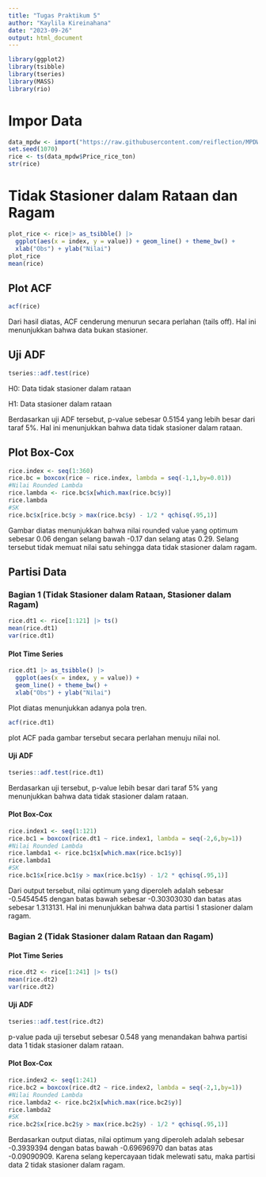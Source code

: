 ```yaml
---
title: "Tugas Praktikum 5"
author: "Kaylila Kireinahana"
date: "2023-09-26"
output: html_document
---
```


```r
library(ggplot2)
library(tsibble)
library(tseries)
library(MASS)
library(rio)
```

# Impor Data

```r
data_mpdw <- import("https://raw.githubusercontent.com/reiflection/MPDW/main/Data/Cerial%20Prices.csv")
set.seed(1070)
rice <- ts(data_mpdw$Price_rice_ton)
str(rice)
```

# Tidak Stasioner dalam Rataan dan Ragam

```r
plot_rice <- rice|> as_tsibble() |> 
  ggplot(aes(x = index, y = value)) + geom_line() + theme_bw() +
  xlab("Obs") + ylab("Nilai")
plot_rice
mean(rice)
```

## Plot ACF

```r
acf(rice)
```

Dari hasil diatas, ACF cenderung menurun secara perlahan (tails off). Hal ini menunjukkan bahwa data bukan stasioner.

## Uji ADF

```r
tseries::adf.test(rice)
```

H0: Data tidak stasioner dalam rataan

H1: Data stasioner dalam rataan

Berdasarkan uji ADF tersebut, p-value sebesar 0.5154 yang lebih besar dari taraf 5%. Hal ini menunjukkan bahwa data tidak stasioner dalam rataan.

## Plot Box-Cox

```r
rice.index <- seq(1:360)
rice.bc = boxcox(rice ~ rice.index, lambda = seq(-1,1,by=0.01))
#Nilai Rounded Lambda
rice.lambda <- rice.bc$x[which.max(rice.bc$y)]
rice.lambda
#SK
rice.bc$x[rice.bc$y > max(rice.bc$y) - 1/2 * qchisq(.95,1)]
```

Gambar diatas menunjukkan bahwa nilai rounded value yang optimum sebesar 0.06 dengan selang bawah -0.17 dan selang atas 0.29. Selang tersebut tidak memuat nilai satu sehingga data tidak stasioner dalam ragam.

## Partisi Data

### Bagian 1 (Tidak Stasioner dalam Rataan, Stasioner dalam Ragam)

```r
rice.dt1 <- rice[1:121] |> ts()
mean(rice.dt1)
var(rice.dt1)
```

#### Plot Time Series

```r
rice.dt1 |> as_tsibble() |> 
  ggplot(aes(x = index, y = value)) +
  geom_line() + theme_bw() +
  xlab("Obs") + ylab("Nilai")
```

Plot diatas menunjukkan adanya pola tren.

```r
acf(rice.dt1)
```

plot ACF pada gambar tersebut secara perlahan menuju nilai nol.

#### Uji ADF

```r
tseries::adf.test(rice.dt1)
```

Berdasarkan uji tersebut, p-value lebih besar dari taraf 5% yang menunjukkan bahwa data tidak stasioner dalam rataan.

#### Plot Box-Cox

```r
rice.index1 <- seq(1:121)
rice.bc1 = boxcox(rice.dt1 ~ rice.index1, lambda = seq(-2,6,by=1))
#Nilai Rounded Lambda
rice.lambda1 <- rice.bc1$x[which.max(rice.bc1$y)]
rice.lambda1
#SK
rice.bc1$x[rice.bc1$y > max(rice.bc1$y) - 1/2 * qchisq(.95,1)]
```

Dari output tersebut, nilai optimum yang diperoleh adalah sebesar -0.5454545 dengan batas bawah sebesar -0.30303030 dan batas atas sebesar 1.313131. Hal ini menunjukkan bahwa data partisi 1 stasioner dalam ragam.

### Bagian 2 (Tidak Stasioner dalam Rataan dan Ragam)

#### Plot Time Series

```r
rice.dt2 <- rice[1:241] |> ts()
mean(rice.dt2)
var(rice.dt2)
```

#### Uji ADF

```r
tseries::adf.test(rice.dt2)
```

p-value pada uji tersebut sebesar 0.548 yang menandakan bahwa partisi data 1 tidak stasioner dalam rataan.

#### Plot Box-Cox

```r
rice.index2 <- seq(1:241)
rice.bc2 = boxcox(rice.dt2 ~ rice.index2, lambda = seq(-2,1,by=1))
#Nilai Rounded Lambda
rice.lambda2 <- rice.bc2$x[which.max(rice.bc2$y)]
rice.lambda2
#SK
rice.bc2$x[rice.bc2$y > max(rice.bc2$y) - 1/2 * qchisq(.95,1)]
```

Berdasarkan output diatas, nilai optimum yang diperoleh adalah sebesar -0.3939394 dengan batas bawah -0.69696970 dan batas atas -0.09090909. Karena selang kepercayaan tidak melewati satu, maka partisi data 2 tidak stasioner dalam ragam.
